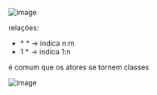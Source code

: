 






![image](/image/image_217.png)

relações:

-   \* \* -\> indica n:m
-   1 \* -\> indica 1:n

é comum que os atores se tornem classes

![image](/image/image_218.png)


